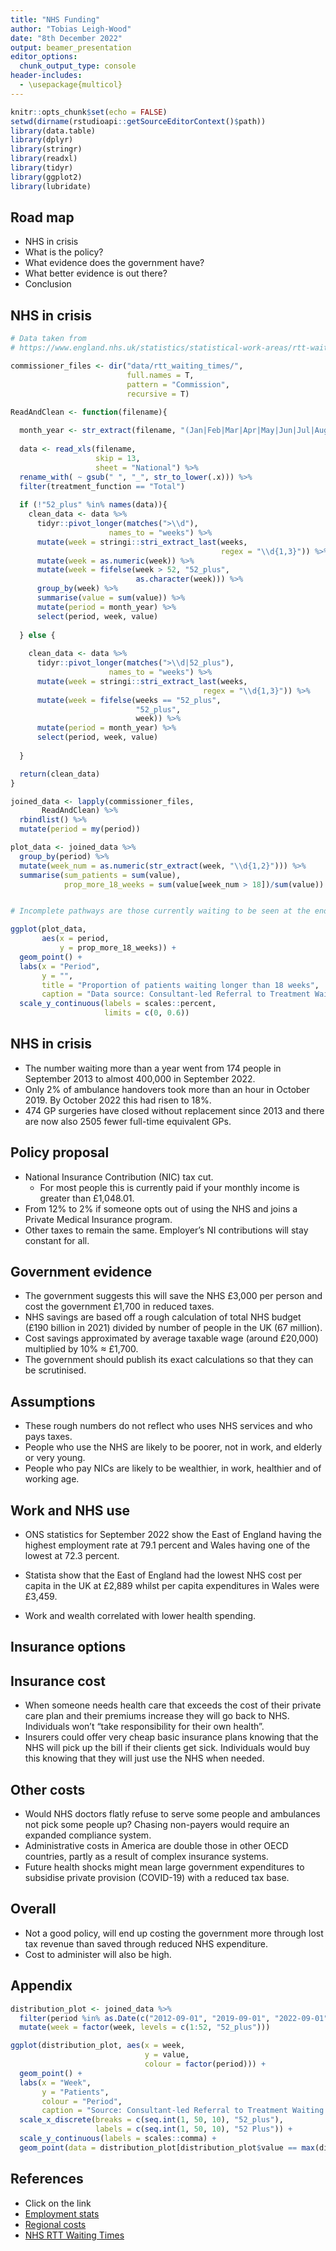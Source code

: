 ---
title: "NHS Funding"
author: "Tobias Leigh-Wood"
date: "8th December 2022"
output: beamer_presentation
editor_options: 
  chunk_output_type: console
header-includes:
  - \usepackage{multicol}
---

```{r setup, include=FALSE}
knitr::opts_chunk$set(echo = FALSE)
setwd(dirname(rstudioapi::getSourceEditorContext()$path))
library(data.table)
library(dplyr)
library(stringr)
library(readxl)
library(tidyr)
library(ggplot2)
library(lubridate)


```

## Road map

- NHS in crisis
- What is the policy?
- What evidence does the government have?
- What better evidence is out there?
- Conclusion

## NHS in crisis
```{r nhs_crisis, echo=FALSE, include=FALSE}
# Data taken from 
# https://www.england.nhs.uk/statistics/statistical-work-areas/rtt-waiting-times/rtt-data-2021-22/

commissioner_files <- dir("data/rtt_waiting_times/", 
                          full.names = T, 
                          pattern = "Commission", 
                          recursive = T)

ReadAndClean <- function(filename){
  
  month_year <- str_extract(filename, "(Jan|Feb|Mar|Apr|May|Jun|Jul|Aug|Sep|Oct|Nov|Dec)\\d{2}")
  
  data <- read_xls(filename, 
                   skip = 13, 
                   sheet = "National") %>% 
  rename_with( ~ gsub(" ", "_", str_to_lower(.x))) %>% 
  filter(treatment_function == "Total")
  
  if (!"52_plus" %in% names(data)){
    clean_data <- data %>%
      tidyr::pivot_longer(matches(">\\d"), 
                      names_to = "weeks") %>%
      mutate(week = stringi::stri_extract_last(weeks,
                                               regex = "\\d{1,3}")) %>%
      mutate(week = as.numeric(week)) %>%
      mutate(week = fifelse(week > 52, "52_plus",
                            as.character(week))) %>%
      group_by(week) %>%
      summarise(value = sum(value)) %>% 
      mutate(period = month_year) %>%
      select(period, week, value)
    
  } else {
    
    clean_data <- data %>% 
      tidyr::pivot_longer(matches(">\\d|52_plus"), 
                      names_to = "weeks") %>%
      mutate(week = stringi::stri_extract_last(weeks,
                                           regex = "\\d{1,3}")) %>%
      mutate(week = fifelse(weeks == "52_plus", 
                            "52_plus", 
                            week)) %>% 
      mutate(period = month_year) %>%
      select(period, week, value)
    
  }

  return(clean_data)
}

joined_data <- lapply(commissioner_files, 
       ReadAndClean) %>% 
  rbindlist() %>% 
  mutate(period = my(period))

plot_data <- joined_data %>% 
  group_by(period) %>%
  mutate(week_num = as.numeric(str_extract(week, "\\d{1,2}"))) %>% 
  summarise(sum_patients = sum(value), 
            prop_more_18_weeks = sum(value[week_num > 18])/sum(value))


# Incomplete pathways are those currently waiting to be seen at the end of the month who haven't started treatment yet


```

```{r NHS_plot, fig.cap="Referral to Treatment Waiting Times", fig.width=6, fig.height=4}
ggplot(plot_data, 
       aes(x = period, 
           y = prop_more_18_weeks)) + 
  geom_point() + 
  labs(x = "Period", 
       y = "", 
       title = "Proportion of patients waiting longer than 18 weeks", 
       caption = "Data source: Consultant-led Referral to Treatment Waiting Times NHS Digital") + 
  scale_y_continuous(labels = scales::percent, 
                     limits = c(0, 0.6))

```



## NHS in crisis

- The number waiting more than a year went from 174 people in September 2013 to almost 400,000 in September 2022.
- Only 2% of ambulance handovers took more than an hour in October 2019. By October 2022 this had risen to 18%.
- 474 GP surgeries have closed without replacement since 2013 and there are now also 2505 fewer full-time equivalent GPs.

## Policy proposal

- National Insurance Contribution (NIC) tax cut.
  - For most people this is currently paid if your monthly income is greater than £1,048.01. 
- From 12% to 2% if someone opts out of using the NHS and joins a Private Medical Insurance program. 
- Other taxes to remain the same. Employer's NI contributions will stay constant for all. 

## Government evidence

- The government suggests this will save the NHS £3,000 per person and cost the government £1,700 in reduced taxes.
- NHS savings are based off a rough calculation of total NHS budget (£190 billion in 2021) divided  by number of people in the UK (67 million).
- Cost savings approximated by average taxable wage (around £20,000) multiplied by 10% $\approx$ £1,700.
- The government should publish its exact calculations so that they can be scrutinised.


## Assumptions

- These rough numbers do not reflect who uses NHS services and who pays taxes.
- People who use the NHS are likely to be poorer, not in work, and elderly or very young.
- People who pay NICs are likely to be wealthier, in work, healthier and of working age.

## Work and NHS use


- ONS statistics for September 2022 show the East of England having the highest employment rate at 79.1 percent and Wales having one of the lowest at 72.3 percent. 
- Statista show that the East of England had the lowest NHS cost per capita in the UK at £2,889 whilst per capita expenditures in Wales were £3,459.

- Work and wealth correlated with lower health spending. 


## Insurance options

\begin{multicols}{2}
  \begin{figure}
  \caption{Non-smoker 23 low IMD \label{young_nonsmoker}}
  \includegraphics[width=.6\textwidth]{charts and figures/compare_the_market_non_smoker_23_ba1.png}
  \end{figure}
  
  \begin{itemize}
  \item Insurance cheaper for working age
  \end{itemize}
  \vfill \null

\columnbreak

 \begin{figure}
  \caption{Smoker 62 high IMD \label{old_smoker}}
  \includegraphics[width=.6\textwidth]{charts and figures/compare_the_market_smoker_62_se17.png}
  \end{figure}
  
  \vfill \null

\end{multicols}


## Insurance cost

- When someone needs health care that exceeds the cost of their private care plan and their premiums increase they will go back to NHS. Individuals won't "take responsibility for their own health".
- Insurers could offer very cheap basic insurance plans knowing that the NHS will pick up the bill if their clients get sick. Individuals would buy this knowing that they will just use the NHS when needed.

## Other costs

- Would NHS doctors flatly refuse to serve some people and ambulances not pick some people up? Chasing non-payers would require an expanded compliance system.
- Administrative costs in America are double those in other OECD countries, partly as a result of complex insurance systems.
- Future health shocks might mean large government expenditures to subsidise private provision (COVID-19) with a reduced tax base.

## Overall

- Not a good policy, will end up costing the government more through lost tax revenue than saved through reduced NHS expenditure.
- Cost to administer will also be high.


## Appendix

```{r distribution data, include = FALSE}

distribution_plot <- joined_data %>% 
  filter(period %in% as.Date(c("2012-09-01", "2019-09-01", "2022-09-01"))) %>% 
  mutate(week = factor(week, levels = c(1:52, "52_plus")))
```

```{r distribution plot, fig.cap="Distribution of waiting times"}
ggplot(distribution_plot, aes(x = week, 
                              y = value, 
                              colour = factor(period))) + 
  geom_point() + 
  labs(x = "Week", 
       y = "Patients", 
       colour = "Period", 
       caption = "Source: Consultant-led Referral to Treatment Waiting Times NHS Digital") + 
  scale_x_discrete(breaks = c(seq.int(1, 50, 10), "52_plus"), 
                   labels = c(seq.int(1, 50, 10), "52 Plus")) + 
  scale_y_continuous(labels = scales::comma) + 
  geom_point(data = distribution_plot[distribution_plot$value == max(distribution_plot$value), ], colour="red", shape=1, size=4, stroke=1.5)

```



## References 

- Click on the link
- [Employment stats](https://www.ons.gov.uk/employmentandlabourmarket/peopleinwork/employmentandemployeetypes/bulletins/regionallabourmarket/november2022)
- [Regional costs](https://www.statista.com/statistics/651514/uk-health-spending-per-person-by-region/)
- [NHS RTT Waiting Times](https://www.england.nhs.uk/statistics/statistical-work-areas/rtt-waiting-times/)



